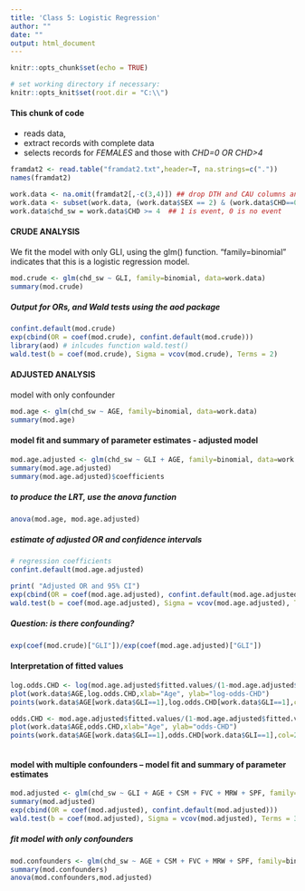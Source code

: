 ---
title: 'Class 5: Logistic Regression'
author: ""
date: ""
output: html_document
---

```{r setup, include=FALSE}
knitr::opts_chunk$set(echo = TRUE)

# set working directory if necessary:
knitr::opts_knit$set(root.dir = "C:\\")
```

#### This chunk of code 
* reads data, 
* extract records with complete data
* selects records for *FEMALES* and those with *CHD=0 OR CHD>4*
```{r }
   
framdat2 <- read.table("framdat2.txt",header=T, na.strings=c("."))
names(framdat2)

work.data <- na.omit(framdat2[,-c(3,4)]) ## drop DTH and CAU columns and remove rows with missing data 
work.data <- subset(work.data, (work.data$SEX == 2) & (work.data$CHD==0 | work.data$CHD > 4))
work.data$chd_sw = work.data$CHD >= 4  ## 1 is event, 0 is no event
``` 

#### CRUDE ANALYSIS
We fit the model with only GLI, using the glm() function. "family=binomial" indicates that this is a logistic regression model.
```{r}

mod.crude <- glm(chd_sw ~ GLI, family=binomial, data=work.data)
summary(mod.crude)

```

##### Output for ORs, and Wald tests using the *aod* package
```{r }     
confint.default(mod.crude)
exp(cbind(OR = coef(mod.crude), confint.default(mod.crude))) 
library(aod) # inlcudes function wald.test()
wald.test(b = coef(mod.crude), Sigma = vcov(mod.crude), Terms = 2)
```

#### ADJUSTED ANALYSIS
model with only confounder
```{r }   
mod.age <- glm(chd_sw ~ AGE, family=binomial, data=work.data)
summary(mod.age)
```

#### model fit and summary of parameter estimates - adjusted model 
```{r }
mod.age.adjusted <- glm(chd_sw ~ GLI + AGE, family=binomial, data=work.data)
summary(mod.age.adjusted)
summary(mod.age.adjusted)$coefficients
```

##### to produce the LRT, use the anova function
```{r }
anova(mod.age, mod.age.adjusted)
```

##### estimate of adjusted OR and confidence intervals
```{r }
# regression coefficients
confint.default(mod.age.adjusted)

print( "Adjusted OR and 95% CI")
exp(cbind(OR = coef(mod.age.adjusted), confint.default(mod.age.adjusted)))  
wald.test(b = coef(mod.age.adjusted), Sigma = vcov(mod.age.adjusted), Terms = 2)
```

##### Question: is there confounding?
```{r }
exp(coef(mod.crude)["GLI"])/exp(coef(mod.age.adjusted)["GLI"])
```

#### Interpretation of fitted values
```{r }
log.odds.CHD <- log(mod.age.adjusted$fitted.values/(1-mod.age.adjusted$fitted.values))
plot(work.data$AGE,log.odds.CHD,xlab="Age", ylab="log-odds-CHD")
points(work.data$AGE[work.data$GLI==1],log.odds.CHD[work.data$GLI==1],col=2)

odds.CHD <- mod.age.adjusted$fitted.values/(1-mod.age.adjusted$fitted.values)
plot(work.data$AGE,odds.CHD,xlab="Age", ylab="odds-CHD")
points(work.data$AGE[work.data$GLI==1],odds.CHD[work.data$GLI==1],col=2)
   
```

####  model with multiple confounders -- model fit and summary of parameter estimates
```{r }
mod.adjusted <- glm(chd_sw ~ GLI + AGE + CSM + FVC + MRW + SPF, family=binomial, data=work.data)
summary(mod.adjusted)
exp(cbind(OR = coef(mod.adjusted), confint.default(mod.adjusted)))  
wald.test(b = coef(mod.adjusted), Sigma = vcov(mod.adjusted), Terms = 3)
```

##### fit model with only confounders   
```{r }
mod.confounders <- glm(chd_sw ~ AGE + CSM + FVC + MRW + SPF, family=binomial, data=work.data)
summary(mod.confounders)
anova(mod.confounders,mod.adjusted)
```
